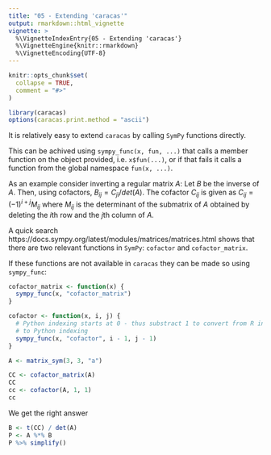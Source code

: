 ```yaml
---
title: "05 - Extending 'caracas'"
output: rmarkdown::html_vignette
vignette: >
  %\VignetteIndexEntry{05 - Extending 'caracas'}
  %\VignetteEngine{knitr::rmarkdown}
  %\VignetteEncoding{UTF-8}
---
```



```r
knitr::opts_chunk$set(
  collapse = TRUE,
  comment = "#>"
)
```

```r
library(caracas)
options(caracas.print.method = "ascii")
```


It is relatively easy to extend `caracas` by calling `SymPy` functions
directly. 

This can be achived using `sympy_func(x, fun, ...)` that calls a member 
function on the object provided, i.e. `x$fun(...)`, or if that fails it 
calls a function from the global namespace `fun(x, ...)`.

As an example consider inverting a regular matrix $A$: Let $B$ be the
inverse of $A$. Then, using cofactors, $B_{ij} =C_{ji} / det(A)$. The
cofactor $C_{ij}$ is given as $C_{ij}=(-1)^{i+j}M_{ij}$ where $M_{ij}$
is the determinant of the submatrix of $A$ obtained by deleting the
$i$th row and the $j$th column of $A$. 

A quick search
https://docs.sympy.org/latest/modules/matrices/matrices.html shows
that there are two relevant functions in `SymPy`: `cofactor` and
`cofactor_matrix`.

If these functions are not available in `caracas` they can be made so using `sympy_func`:

```r
cofactor_matrix <- function(x) {
  sympy_func(x, "cofactor_matrix")
}

cofactor <- function(x, i, j) {
  # Python indexing starts at 0 - thus substract 1 to convert from R indexing
  # to Python indexing
  sympy_func(x, "cofactor", i - 1, j - 1)
}
```

```r
A <- matrix_sym(3, 3, "a")
```

```r
CC <- cofactor_matrix(A)
CC
cc <- cofactor(A, 1, 1)
cc
```

We get the right answer
```r
B <- t(CC) / det(A)
P <- A %*% B
P %>% simplify()
```




